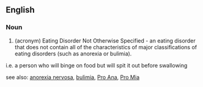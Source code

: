==English==
===Noun===
#(acronym) Eating Disorder Not Otherwise Specified - an eating disorder that does not contain all of the characteristics of major classifications of eating disorders (such as anorexia or bulimia).  
i.e. a person who will binge on food but will spit it out before swallowing

see also:
[[anorexia nervosa]],
[[bulimia]],
[[Pro Ana]],
[[Pro Mia]]